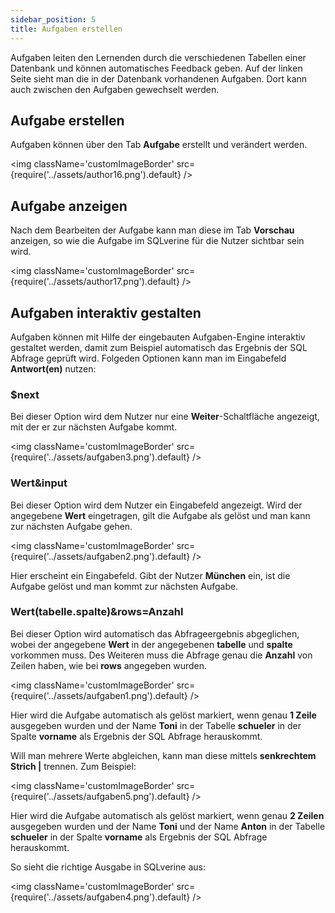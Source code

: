 ```yaml
---
sidebar_position: 5
title: Aufgaben erstellen
---
```


Aufgaben leiten den Lernenden durch die verschiedenen Tabellen einer Datenbank und können automatisches Feedback geben. Auf der linken Seite sieht man die in der Datenbank vorhandenen Aufgaben. Dort kann auch zwischen den Aufgaben gewechselt werden.

## Aufgabe erstellen
Aufgaben können über den Tab **Aufgabe** erstellt und verändert werden. 

<img className='customImageBorder'
  src={require('../assets/author16.png').default} 
/>

## Aufgabe anzeigen
Nach dem Bearbeiten der Aufgabe kann man diese im Tab **Vorschau** anzeigen, so wie die Aufgabe im SQLverine für die Nutzer sichtbar sein wird.

<img className='customImageBorder'
  src={require('../assets/author17.png').default} 
/>

## Aufgaben interaktiv gestalten
Aufgaben können mit Hilfe der eingebauten Aufgaben-Engine interaktiv gestaltet werden, damit zum Beispiel automatisch das Ergebnis der SQL Abfrage geprüft wird. Folgeden Optionen kann man im Eingabefeld **Antwort(en)** nutzen:

### $next  
Bei dieser Option wird dem Nutzer nur eine **Weiter**-Schaltfläche angezeigt, mit der er zur nächsten Aufgabe kommt.

<img className='customImageBorder'
  src={require('../assets/aufgaben3.png').default} 
/>

### Wert&input
Bei dieser Option wird dem Nutzer ein Eingabefeld angezeigt. Wird der angegebene **Wert** eingetragen, gilt die Aufgabe als gelöst und man kann zur nächsten Aufgabe gehen.

<img className='customImageBorder'
  src={require('../assets/aufgaben2.png').default} 
/>

Hier erscheint ein Eingabefeld. Gibt der Nutzer **München** ein, ist die Aufgabe gelöst und man kommt zur nächsten Aufgabe.

### Wert(tabelle.spalte)&rows=Anzahl
Bei dieser Option wird automatisch das Abfrageergebnis abgeglichen, wobei der angegebene **Wert** in der angegebenen **tabelle** und **spalte** vorkommen muss. Des Weiteren muss die Abfrage genau die **Anzahl** von Zeilen haben, wie bei **rows** angegeben wurden.

<img className='customImageBorder'
  src={require('../assets/aufgaben1.png').default} 
/>

Hier wird die Aufgabe automatisch als gelöst markiert, wenn genau **1 Zeile** ausgegeben wurden und der Name **Toni** in der Tabelle **schueler** in der Spalte **vorname** als Ergebnis der SQL Abfrage herauskommt. 

Will man mehrere Werte abgleichen, kann man diese mittels **senkrechtem Strich |** trennen. Zum Beispiel:

<img className='customImageBorder'
  src={require('../assets/aufgaben5.png').default} 
/>

Hier wird die Aufgabe automatisch als gelöst markiert, wenn genau **2 Zeilen** ausgegeben wurden und der Name **Toni** und der Name **Anton** in der Tabelle **schueler** in der Spalte **vorname** als Ergebnis der SQL Abfrage herauskommt. 

So sieht die richtige Ausgabe in SQLverine aus:

<img className='customImageBorder'
  src={require('../assets/aufgaben4.png').default} 
/>
